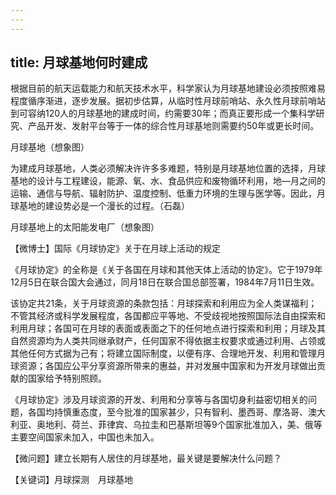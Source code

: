```yaml
---
---
---
```

title: 月球基地何时建成
---




根据目前的航天运载能力和航天技术水平，科学家认为月球基地建设必须按照难易程度循序渐进，逐步发展。据初步估算，从临时性月球前哨站、永久性月球前哨站到可容纳120人的月球基地的建成时间，约需要30年；而真正要形成一个集科学研究、产品开发、发射平台等于一体的综合性月球基地则需要约50年或更长时间。

月球基地（想象图）



为建成月球基地，人类必须解决许许多多难题，特别是月球基地位置的选择，月球基地的设计与工程建设，能源、氧、水、食品供应和废物循环利用，地—月之间的运输、通信与导航、辐射防护、温度控制、低重力环境的生理与医学等。因此，月球基地的建设势必是一个漫长的过程。（石磊）

月球基地上的太阳能发电厂（想象图）





【微博士】国际《月球协定》关于在月球上活动的规定

《月球协定》的全称是《关于各国在月球和其他天体上活动的协定》。它于1979年12月5日在联合国大会通过，同月18日在联合国总部签署，1984年7月11日生效。

该协定共21条，关于月球资源的条款包括：月球探索和利用应为全人类谋福利；不管其经济或科学发展程度，各国都应平等地、不受歧视地按照国际法自由探索和利用月球；各国可在月球的表面或表面之下的任何地点进行探索和利用；月球及其自然资源均为人类共同继承财产，任何国家不得依据主权要求或通过利用、占领或其他任何方式据为己有；将建立国际制度，以便有序、合理地开发、利用和管理月球资源；各国应公平分享资源所带来的惠益，并对发展中国家和为开发月球做出贡献的国家给予特别照顾。

《月球协定》涉及月球资源的开发、利用和分享等与各国切身利益密切相关的问题，各国均持慎重态度，至今批准的国家甚少，只有智利、墨西哥、摩洛哥、澳大利亚、奥地利、荷兰、菲律宾、乌拉圭和巴基斯坦等9个国家批准加入，美、俄等主要空间国家未加入，中国也未加入。

【微问题】建立长期有人居住的月球基地，最关键是要解决什么问题？

【关键词】月球探测　月球基地